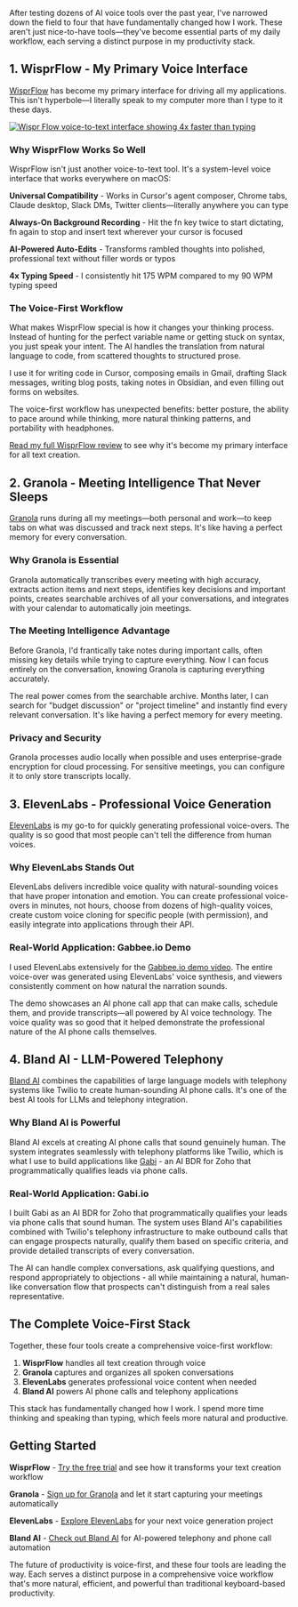 

After testing dozens of AI voice tools over the past year, I've narrowed down the field to four that have fundamentally changed how I work. These aren't just nice-to-have tools—they've become essential parts of my daily workflow, each serving a distinct purpose in my productivity stack.

## 1. WisprFlow - My Primary Voice Interface

[WisprFlow](https://ref.wisprflow.ai/zack-proser) has become my primary interface for driving all my applications. This isn't hyperbole—I literally speak to my computer more than I type to it these days.

<a href="https://ref.wisprflow.ai/zack-proser" target="_blank" rel="noopener noreferrer">
  <Image src="https://zackproser.b-cdn.net/images/wisprflow.webp" alt="Wispr Flow voice-to-text interface showing 4x faster than typing" width={800} height={600}/>
</a>

### Why WisprFlow Works So Well

WisprFlow isn't just another voice-to-text tool. It's a system-level voice interface that works everywhere on macOS:

**Universal Compatibility** - Works in Cursor's agent composer, Chrome tabs, Claude desktop, Slack DMs, Twitter clients—literally anywhere you can type

**Always-On Background Recording** - Hit the fn key twice to start dictating, fn again to stop and insert text wherever your cursor is focused

**AI-Powered Auto-Edits** - Transforms rambled thoughts into polished, professional text without filler words or typos

**4x Typing Speed** - I consistently hit 175 WPM compared to my 90 WPM typing speed

### The Voice-First Workflow

What makes WisprFlow special is how it changes your thinking process. Instead of hunting for the perfect variable name or getting stuck on syntax, you just speak your intent. The AI handles the translation from natural language to code, from scattered thoughts to structured prose.

I use it for writing code in Cursor, composing emails in Gmail, drafting Slack messages, writing blog posts, taking notes in Obsidian, and even filling out forms on websites.

The voice-first workflow has unexpected benefits: better posture, the ability to pace around while thinking, more natural thinking patterns, and portability with headphones.

[Read my full WisprFlow review](/blog/wisprflow-review) to see why it's become my primary interface for all text creation.

## 2. Granola - Meeting Intelligence That Never Sleeps

[Granola](https://granola.ai) runs during all my meetings—both personal and work—to keep tabs on what was discussed and track next steps. It's like having a perfect memory for every conversation.

### Why Granola is Essential

Granola automatically transcribes every meeting with high accuracy, extracts action items and next steps, identifies key decisions and important points, creates searchable archives of all your conversations, and integrates with your calendar to automatically join meetings.

### The Meeting Intelligence Advantage

Before Granola, I'd frantically take notes during important calls, often missing key details while trying to capture everything. Now I can focus entirely on the conversation, knowing Granola is capturing everything accurately.

The real power comes from the searchable archive. Months later, I can search for "budget discussion" or "project timeline" and instantly find every relevant conversation. It's like having a perfect memory for every meeting.

### Privacy and Security

Granola processes audio locally when possible and uses enterprise-grade encryption for cloud processing. For sensitive meetings, you can configure it to only store transcripts locally.

## 3. ElevenLabs - Professional Voice Generation

[ElevenLabs](https://elevenlabs.io) is my go-to for quickly generating professional voice-overs. The quality is so good that most people can't tell the difference from human voices.

### Why ElevenLabs Stands Out

ElevenLabs delivers incredible voice quality with natural-sounding voices that have proper intonation and emotion. You can create professional voice-overs in minutes, not hours, choose from dozens of high-quality voices, create custom voice cloning for specific people (with permission), and easily integrate into applications through their API.

### Real-World Application: Gabbee.io Demo

I used ElevenLabs extensively for the [Gabbee.io demo video](https://gabbee.io). The entire voice-over was generated using ElevenLabs' voice synthesis, and viewers consistently comment on how natural the narration sounds.

The demo showcases an AI phone call app that can make calls, schedule them, and provide transcripts—all powered by AI voice technology. The voice quality was so good that it helped demonstrate the professional nature of the AI phone calls themselves.

## 4. Bland AI - LLM-Powered Telephony

[Bland AI](https://bland.ai) combines the capabilities of large language models with telephony systems like Twilio to create human-sounding AI phone calls. It's one of the best AI tools for LLMs and telephony integration.

### Why Bland AI is Powerful

Bland AI excels at creating AI phone calls that sound genuinely human. The system integrates seamlessly with telephony platforms like Twilio, which is what I use to build applications like [Gabi](https://gabi.io) - an AI BDR for Zoho that programmatically qualifies leads via phone calls.

### Real-World Application: Gabi.io

I built Gabi as an AI BDR for Zoho that programmatically qualifies your leads via phone calls that sound human. The system uses Bland AI's capabilities combined with Twilio's telephony infrastructure to make outbound calls that can engage prospects naturally, qualify them based on specific criteria, and provide detailed transcripts of every conversation.

The AI can handle complex conversations, ask qualifying questions, and respond appropriately to objections - all while maintaining a natural, human-like conversation flow that prospects can't distinguish from a real sales representative.

## The Complete Voice-First Stack

Together, these four tools create a comprehensive voice-first workflow:

1. **WisprFlow** handles all text creation through voice
2. **Granola** captures and organizes all spoken conversations  
3. **ElevenLabs** generates professional voice content when needed
4. **Bland AI** powers AI phone calls and telephony applications

This stack has fundamentally changed how I work. I spend more time thinking and speaking than typing, which feels more natural and productive.

## Getting Started

**WisprFlow** - [Try the free trial](https://ref.wisprflow.ai/zack-proser) and see how it transforms your text creation workflow

**Granola** - [Sign up for Granola](https://granola.ai) and let it start capturing your meetings automatically

**ElevenLabs** - [Explore ElevenLabs](https://elevenlabs.io) for your next voice generation project

**Bland AI** - [Check out Bland AI](https://bland.ai) for AI-powered telephony and phone call automation

The future of productivity is voice-first, and these four tools are leading the way. Each serves a distinct purpose in a comprehensive voice workflow that's more natural, efficient, and powerful than traditional keyboard-based productivity.

<Newsletter />
